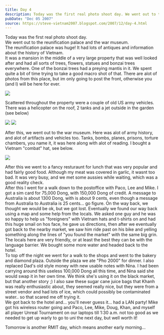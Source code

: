 ```yaml
---
title: Day 4
description: Today was the first real photo shoot day. We went out to the reunification palace and the war museum. The reunification palace was huge! It ...
pubDate: "Dec 05 2007"
source: https://steve-vietnam2007.blogspot.com/2007/12/day-4.html
---
```



Today was the first real photo shoot day.  
We went out to the reunification palace and the war museum.  
The reunification palace was huge! It had lots of antiques and information about the history of Vietnam.  
It was a mansion in the middle of a very large property that was well looked after and had all sorts of trees, flowers, statues and bonzai trees everywhere. One of the bonzai trees had a preying mantis in it. We spent quite a bit of time trying to take a good macro shot of that. There are alot of photos from this place, but im only going to post the front, otherwise you (and I) will be here for ever.

<Img originalAspectRatio src="2007-vietnam-cambodia/euqa5nlwzlkgvemjy6np.jpg" />

Scattered throughout the property were a couple of old US army vehicles. There was a helicopter on the roof, 2 tanks and a jet outside in the garden (see below)

<Grid>
  <Img src="2007-vietnam-cambodia/z6osnrvfwkhptlmykvs0.jpg" />
  <Img src="2007-vietnam-cambodia/bv1akiakmvw2hvy5ckdj.jpg" />
</Grid>

After this, we went out to the war museum. Here was alot of army history, and alot of artifacts and vehicles too. Tanks, bombs, planes, prisons, torture chambers, you name it, it was here along with alot of reading. I bought a Vietnam "combat" hat, see below.

<Img originalAspectRatio src="2007-vietnam-cambodia/ez5n6i7bempz1dpas0dn.jpg" />

After this we went to a fancy resturaunt for lunch that was very popular and had fairly good food. Although my meat was covered in garlic, it wasnt too bad. It was very busy, and we met some aussies while waiting, which was a good reality check.  
After this I went for a walk down to the postoffice with Paco, Lee and Mike. I got a sim card for 75,000 Dong, with 150,000 Dong of credit. A message to Australia is about 1300 Dong, with is about 9 cents, even though a message from Australia to Australia is 25 cents... go figure. On the way back, we thought we would be ok, but we got lost. Eventually we found our way back using a map and some help from the locals. We asked one guy and he was so happy to help us "foreigners" with Vietnam hats and t-shirts on and had this huge smail on hos face, he gave us directions, then after we eventually got back to the nearby market, we saw him ride past on his bike and yelling something along the lines of "you found the market" with the same big grin. The locals here are very friendly, or at least the best they can be with the language barrier. We bought some more water and headed back to the hotel.  
To top off the night we went for a walk to the shops and went to the bakery and diamond plaza. Outside the plaza we ate "Pho 2000" for dinner. I also replaced Dad's old style money with new usable notes with Nina. I had been carrying around this useless 100,000 Dong all this time, and Nina said she would swap it in her own time. We think she's using it on the black market, but that another story ;) I also saw these sugar cane juice bags that Khanh was really enthusiastic about, they seemed really nice, but they were from a street vendor and had lots of ice, which could possibly be contaminated water.. so that scared me off trying it.  
We got back to the hotel and... you'll never guess it... had a LAN party! Mike got his wireless router going and Paco, Lee, Mike, Doug, Khan, and myself all player Unreal Tournament on our laptops till 1:30 a.m. not too good as we needed to get up warly to go to uni the next day, but well worth it!

Tomorrow is another RMIT day, which means another early morning...
